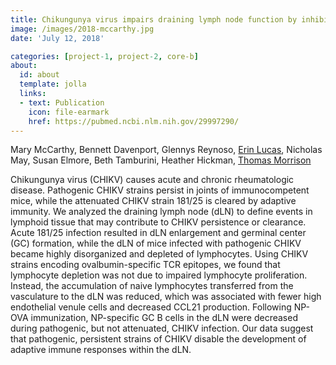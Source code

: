 ```yaml
---
title: Chikungunya virus impairs draining lymph node function by inhibiting HEV-mediated lymphocyte recruitment
image: /images/2018-mccarthy.jpg
date: 'July 12, 2018'

categories: [project-1, project-2, core-b]
about:
  id: about
  template: jolla
  links:
  - text: Publication
    icon: file-earmark
    href: https://pubmed.ncbi.nlm.nih.gov/29997290/
---
```


Mary McCarthy, Bennett Davenport, Glennys Reynoso, [Erin Lucas](http://orcid.org/0000-0001-7705-2069), Nicholas May, Susan Elmore, Beth Tamburini, Heather Hickman, [Thomas Morrison](https://scholar.google.com/citations?user=ljkm0eMAAAAJ&hl=en&oi=ao)

Chikungunya virus (CHIKV) causes acute and chronic rheumatologic disease. Pathogenic CHIKV strains persist in joints of immunocompetent mice, while the attenuated CHIKV strain 181/25 is cleared by adaptive immunity. We analyzed the draining lymph node (dLN) to define events in lymphoid tissue that may contribute to CHIKV persistence or clearance. Acute 181/25 infection resulted in dLN enlargement and germinal center (GC) formation, while the dLN of mice infected with pathogenic CHIKV became highly disorganized and depleted of lymphocytes. Using CHIKV strains encoding ovalbumin-specific TCR epitopes, we found that lymphocyte depletion was not due to impaired lymphocyte proliferation. Instead, the accumulation of naive lymphocytes transferred from the vasculature to the dLN was reduced, which was associated with fewer high endothelial venule cells and decreased CCL21 production. Following NP-OVA immunization, NP-specific GC B cells in the dLN were decreased during pathogenic, but not attenuated, CHIKV infection. Our data suggest that pathogenic, persistent strains of CHIKV disable the development of adaptive immune responses within the dLN.
